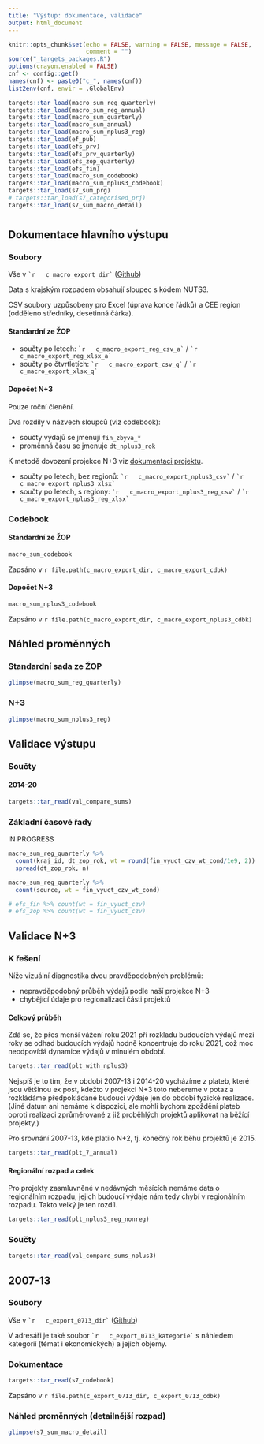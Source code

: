 ```yaml
---
title: "Výstup: dokumentace, validace"
output: html_document
---
```


```r
knitr::opts_chunk$set(echo = FALSE, warning = FALSE, message = FALSE,
                      comment = "")
source("_targets_packages.R")
options(crayon.enabled = FALSE)
cnf <- config::get()
names(cnf) <- paste0("c_", names(cnf))
list2env(cnf, envir = .GlobalEnv)
```

```r
targets::tar_load(macro_sum_reg_quarterly)
targets::tar_load(macro_sum_reg_annual)
targets::tar_load(macro_sum_quarterly)
targets::tar_load(macro_sum_annual)
targets::tar_load(macro_sum_nplus3_reg)
targets::tar_load(ef_pub)
targets::tar_load(efs_prv)
targets::tar_load(efs_prv_quarterly)
targets::tar_load(efs_zop_quarterly)
targets::tar_load(efs_fin)
targets::tar_load(macro_sum_codebook)
targets::tar_load(macro_sum_nplus3_codebook)
targets::tar_load(s7_sum_prg)
# targets::tar_load(s7_categorised_prj)
targets::tar_load(s7_sum_macro_detail)

```

# {.tabset}

## Dokumentace hlavního výstupu

### Soubory  {.tabset .tabset-pills}

Vše v `` `r  
c_macro_export_dir` `` ([Github](`r paste0(c_repo_remote, "/tree/master/", c_macro_export_dir)`)) 

Data s krajským rozpadem obsahují sloupec s kódem NUTS3.

CSV soubory uzpůsobeny pro Excel (úprava konce řádků) a CEE region (odděleno středníky, desetinná čárka).

#### Standardní ze ŽOP

- součty po letech: `` `r  
c_macro_export_reg_csv_a` `` / `` `r  
c_macro_export_reg_xlsx_a` ``
- součty po čtvrtletích: `` `r  
c_macro_export_csv_q` `` / `` `r  
c_macro_export_xlsx_q` ``

#### Dopočet N+3

Pouze roční členění.

Dva rozdíly v názvech sloupců (viz codebook):

- součty výdajů se jmenují `fin_zbyva_*`
- proměnná času se jmenuje `dt_nplus3_rok`

K metodě dovození projekce N+3 viz [dokumentaci projektu](s_doc.html).

- součty po letech, bez regionů: `` `r  
c_macro_export_nplus3_csv` `` / `` `r  
c_macro_export_nplus3_xlsx` ``
- součty po letech, s regiony: `` `r  
c_macro_export_nplus3_reg_csv` `` / `` `r  
c_macro_export_nplus3_reg_xlsx` ``

### Codebook  {.tabset .tabset-pills}

#### Standardní ze ŽOP

```r
macro_sum_codebook
```

Zapsáno v `r file.path(c_macro_export_dir, c_macro_export_cdbk)`

#### Dopočet N+3

```r
macro_sum_nplus3_codebook
```

Zapsáno v `r file.path(c_macro_export_dir, c_macro_export_nplus3_cdbk)`

## Náhled proměnných 

### Standardní sada ze ŽOP

```r
glimpse(macro_sum_reg_quarterly)
```

### N+3

```r
glimpse(macro_sum_nplus3_reg)
```

## Validace výstupu

### Součty

#### 2014-20

```r
targets::tar_read(val_compare_sums)
```


### Základní časové řady

IN PROGRESS

```r
macro_sum_reg_quarterly %>% 
  count(kraj_id, dt_zop_rok, wt = round(fin_vyuct_czv_wt_cond/1e9, 2)) %>% 
  spread(dt_zop_rok, n)
```

```r
macro_sum_reg_quarterly %>% 
  count(source, wt = fin_vyuct_czv_wt_cond)
```

```r
# efs_fin %>% count(wt = fin_vyuct_czv)
# efs_zop %>% count(wt = fin_vyuct_czv)
```

## Validace N+3

### K řešení

Níže vizuální diagnostika dvou pravděpodobných problémů:

- nepravděpodobný průběh výdajů podle naší projekce N+3
- chybějící údaje pro regionalizaci části projektů

#### Celkový průběh

Zdá se, že přes menší vážení roku 2021 při rozkladu budoucích výdajů mezi roky se odhad budoucích výdajů hodně koncentruje do roku 2021, což moc neodpovídá dynamice výdajů v minulém období. 

```r
targets::tar_read(plt_with_nplus3)
```

Nejspíš je to tím, že v období 2007-13 i 2014-20 vycházíme z plateb, které jsou většinou ex post, kdežto v projekci N+3 toto nebereme v potaz a rozkládáme předpokládané budoucí výdaje jen do období fyzické realizace. (Jiné datum ani nemáme k dispozici, ale mohli bychom zpoždění plateb oproti realizaci zprůměrované z již proběhlých projektů aplikovat na běžící projekty.)

Pro srovnání 2007-13, kde platilo N+2, tj. konečný rok běhu projektů je 2015.

```r
targets::tar_read(plt_7_annual)
```

#### Regionální rozpad a celek

Pro projekty zasmluvněné v nedávných měsících nemáme data o regionálním rozpadu, jejich budoucí výdaje nám tedy chybí v regionálním rozpadu. 
Takto velký je ten rozdíl.

```r
targets::tar_read(plt_nplus3_reg_nonreg)
```

### Součty

```r
targets::tar_read(val_compare_sums_nplus3)
```


## 2007-13

### Soubory

Vše v `` `r  
c_export_0713_dir` `` ([Github](`r paste0(c_repo_remote, "/tree/master/", c_export_0713_dir)`)) 

V adresáři je také soubor `` `r  
c_export_0713_kategorie` `` s náhledem kategorií (témat i ekonomických) a jejich objemy.

### Dokumentace

```r
targets::tar_read(s7_codebook)
```

Zapsáno v `r file.path(c_export_0713_dir, c_export_0713_cdbk)`

### Náhled proměnných (detailnější rozpad)

```r
glimpse(s7_sum_macro_detail)
```

